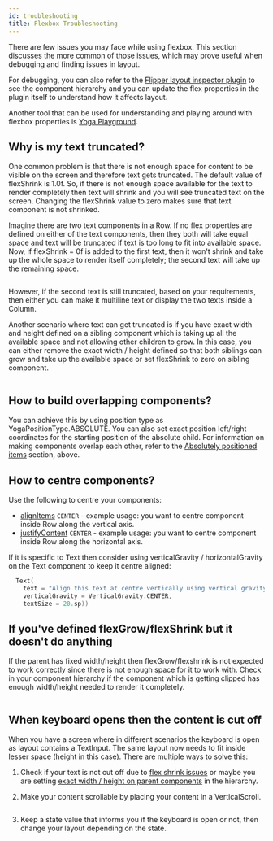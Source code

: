 ```yaml
---
id: troubleshooting
title: Flexbox Troubleshooting
---
```


There are few issues you may face while using flexbox. This section discusses the more common of those issues, which may prove useful when debugging and finding issues in layout.

For debugging, you can also refer to the [Flipper layout inspector plugin](/docs/debugging/debugging-tips#layout-inspector-plugin) to see the component hierarchy and you can update the flex properties in the plugin itself to understand how it affects layout.

Another tool that can be used for understanding and playing around with flexbox properties is [Yoga Playground](https://yogalayout.com/playground).

## Why is my text truncated?

One common problem is that there is not enough space for content to be visible on the screen and therefore text gets truncated.
The default value of flexShrink is 1.0f. So, if there is not enough space available for the text to render completely then text will shrink and you will see truncated text on the screen. Changing the flexShrink value to zero makes sure that text component is not shrinked.

Imagine there are two text components in a Row. If no flex properties are defined on either of the text components, then they both will take equal space and text will be truncated if text is too long to fit into available space.
Now, if flexShrink = 0f is added to the first text, then it won't shrink and take up the whole space to render itself completely; the second text will take up the remaining space.

```kotlin file=sample/src/main/java/com/facebook/samples/litho/documentation/flexbox/TextInRow.kt start=start_example end=end_example
```

However, if the second text is still truncated, based on your requirements, then either you can make it multiline text or display the two texts inside a Column.

Another scenario where text can get truncated is if you have exact width and height defined on a sibling component which is taking up all the available space and not allowing other children to grow.
In this case, you can either remove the exact width / height defined so that both siblings can grow and take up the available space or set flexShrink to zero on sibling component.

```kotlin file=sample/src/main/java/com/facebook/samples/litho/documentation/flexbox/TextInsideContainer.kt start=start_example end=end_example
```

## How to build overlapping components?

You can achieve this by using position type as YogaPositionType.ABSOLUTE. You can also set exact position left/right coordinates for the starting position of the absolute child.
For information on making components overlap each other, refer to the [Absolutely positioned items](#absolutely-positioned-items) section, above.

## How to centre components?

Use the following to centre your components:

* [alignItems](#distribution-along-the-cross-axis) `CENTER` - example usage: you want to centre component inside Row along the vertical axis.
* [justifyContent](/docs/mainconcepts/flexbox-yoga#distribution-along-the-main-axis) `CENTER` - example usage: you want to centre component inside Row along the horizontal axis.

If it is specific to Text then consider using verticalGravity / horizontalGravity on the Text component to keep it centre aligned:

```kotlin
  Text(
    text = "Align this text at centre vertically using vertical gravity",
    verticalGravity = VerticalGravity.CENTER,
    textSize = 20.sp))
```

## If you've defined flexGrow/flexShrink but it doesn't do anything

If the parent has fixed width/height then flexGrow/flexshrink is not expected to work correctly since there is not enough space for it to work with. Check in your component hierarchy if the component which is getting clipped has enough width/height needed to render it completely.

```kotlin file=sample/src/main/java/com/facebook/samples/litho/documentation/flexbox/TextInColumnWithExactHeight.kt start=start_example end=end_example
```

## When keyboard opens then the content is cut off

When you have a screen where in different scenarios the keyboard is open as layout contains a TextInput. The same layout now needs to fit inside lesser space (height in this case).
There are multiple ways to solve this:

1. Check if your text is not cut off due to [flex shrink issues](#why-is-my-text-truncated) or maybe you are setting [exact width / height on parent components](#if-youve-defined-flexgrowflexshrink-but-it-doesnt-do-anything) in the hierarchy.

2. Make your content scrollable by placing your content in a VerticalScroll.

  ```kotlin file=sample/src/main/java/com/facebook/samples/litho/documentation/flexbox/ContentInVerticalScroll.kt start=start_example end=end_example
  ```

3. Keep a state value that informs you if the keyboard is open or not, then change your layout depending on the state.
